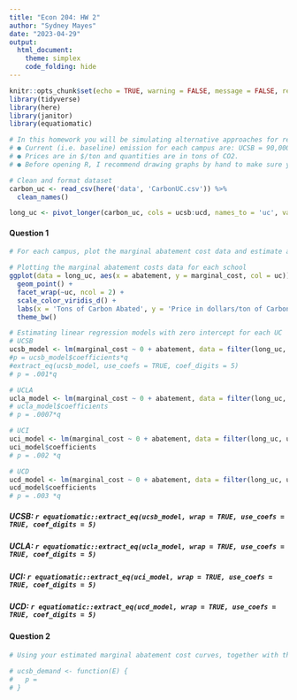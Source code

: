 ```yaml
---
title: "Econ 204: HW 2"
author: "Sydney Mayes"
date: "2023-04-29"
output:  
  html_document:
    theme: simplex
    code_folding: hide
---
```


```r
knitr::opts_chunk$set(echo = TRUE, warning = FALSE, message = FALSE, results = FALSE)
library(tidyverse)
library(here)
library(janitor)
library(equatiomatic)
```

```r

# In this homework you will be simulating alternative approaches for reducing carbon emissions among four UC campuses (UCSB, UCLA, UCI, and UCD). The dataset for this assignment is available in the file “CarbonUC.csv”, available on Canvas. The dataset contains estimates of the marginal cost of reducing carbon emission for each campus for different levels of abatement (in tons of carbon). A few notes:
# ● Current (i.e. baseline) emission for each campus are: UCSB = 90,000 tons, UCLA = 250,000 tons, UCI = 100,000 tons, UCD = 160,000 tons.
# ● Prices are in $/ton and quantities are in tons of CO2.
# ● Before opening R, I recommend drawing graphs by hand to make sure you know what you want to do

# Clean and format dataset
carbon_uc <- read_csv(here('data', 'CarbonUC.csv')) %>% 
  clean_names()

long_uc <- pivot_longer(carbon_uc, cols = ucsb:ucd, names_to = 'uc', values_to = 'marginal_cost')

```


#### Question 1

```r
# For each campus, plot the marginal abatement cost data and estimate a linear regression model with zero intercept.1 These estimated linear regressions will be your estimates of the marginal abatement cost curve for each campus, which you will use for the remainder of this analysis. Write the equation for the marginal abatement cost curve for each campus.

# Plotting the marginal abatement costs data for each school
ggplot(data = long_uc, aes(x = abatement, y = marginal_cost, col = uc)) +
  geom_point() +
  facet_wrap(~uc, ncol = 2) +
  scale_color_viridis_d() +
  labs(x = 'Tons of Carbon Abated', y = 'Price in dollars/ton of Carbon' ) +
  theme_bw()

# Estimating linear regression models with zero intercept for each UC
# UCSB
ucsb_model <- lm(marginal_cost ~ 0 + abatement, data = filter(long_uc, uc == 'ucsb'))
#p = ucsb_model$coefficients*q
#extract_eq(ucsb_model, use_coefs = TRUE, coef_digits = 5)
# p = .001*q

# UCLA
ucla_model <- lm(marginal_cost ~ 0 + abatement, data = filter(long_uc, uc == 'ucla'))
# ucla_model$coefficients
# p = .0007*q

# UCI
uci_model <- lm(marginal_cost ~ 0 + abatement, data = filter(long_uc, uc == 'uci'))
uci_model$coefficients
# p = .002 *q

# UCD
ucd_model <- lm(marginal_cost ~ 0 + abatement, data = filter(long_uc, uc == 'ucd'))
ucd_model$coefficients
# p = .003 *q

```

##### UCSB: `r equatiomatic::extract_eq(ucsb_model, wrap = TRUE, use_coefs = TRUE, coef_digits = 5)`
##### UCLA:  `r equatiomatic::extract_eq(ucla_model, wrap = TRUE, use_coefs = TRUE, coef_digits = 5)`
##### UCI:  `r equatiomatic::extract_eq(uci_model, wrap = TRUE, use_coefs = TRUE, coef_digits = 5)`
##### UCD:  `r equatiomatic::extract_eq(ucd_model, wrap = TRUE, use_coefs = TRUE, coef_digits = 5)`


#### Question 2
```r
# Using your estimated marginal abatement cost curves, together with the baseline emissions, derive each campus’ demand curve for carbon. In other words, how much would each campus be willing to pay to emit the first ton of carbon, the second ton of carbon, etc.2 Plot each campus’ demand curve for emissions on a single graph. Which campus is willing to pay the most for the first ton of carbon emissions?

# ucsb_demand <- function(E) {
#   p = 
# }
  
```




